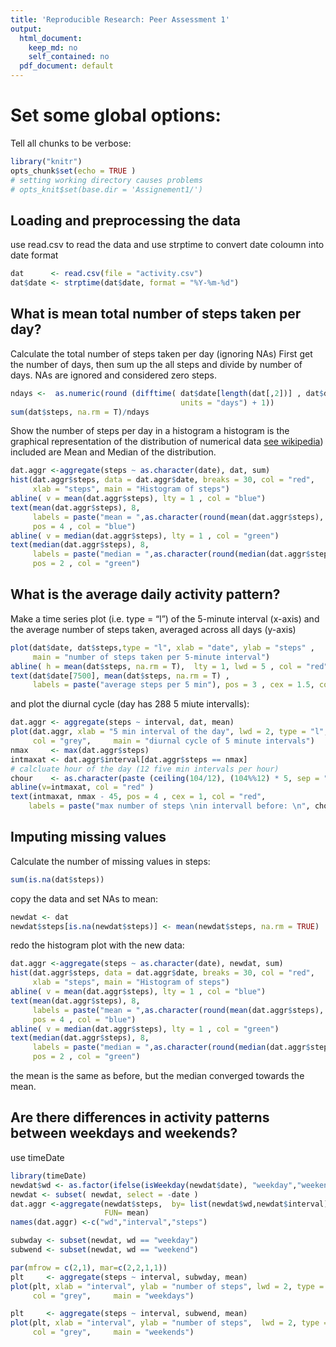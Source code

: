 ```yaml
---
title: 'Reproducible Research: Peer Assessment 1'
output:
  html_document:
    keep_md: no
    self_contained: no
  pdf_document: default
---
```


# Set some global options:

Tell all chunks to be verbose:
```r
library("knitr")
opts_chunk$set(echo = TRUE )
# setting working directory causes problems
# opts_knit$set(base.dir = 'Assignement1/')
```

## Loading and preprocessing the data


use read.csv to read the data and use strptime to convert date coloumn into 
date format

```r
dat      <- read.csv(file = "activity.csv")
dat$date <- strptime(dat$date, format = "%Y-%m-%d")
```

## What is mean total number of steps taken per day?

Calculate the total number of steps taken per day (ignoring NAs)
First get the number of days, then sum up the all steps and divide by number 
of days. NAs are ignored and considered zero steps.

```r
ndays <-  as.numeric(round (difftime( dat$date[length(dat[,2])] , dat$date[1], 
                                      units = "days") + 1))
sum(dat$steps, na.rm = T)/ndays 
```

Show the number of steps per day in a histogram 
a histogram is the  graphical 
representation of the distribution of numerical data 
[see wikipedia](https://en.wikipedia.org/wiki/Histogram)) included are Mean and Median of the distribution.

```r
dat.aggr <-aggregate(steps ~ as.character(date), dat, sum)
hist(dat.aggr$steps, data = dat.aggr$date, breaks = 30, col = "red", 
     xlab = "steps", main = "Histogram of steps")
abline( v = mean(dat.aggr$steps), lty = 1 , col = "blue")
text(mean(dat.aggr$steps), 8, 
     labels = paste("mean = ",as.character(round(mean(dat.aggr$steps), 2))), 
     pos = 4 , col = "blue")
abline( v = median(dat.aggr$steps), lty = 1 , col = "green")
text(median(dat.aggr$steps), 8, 
     labels = paste("median = ",as.character(round(median(dat.aggr$steps), 2))), 
     pos = 2 , col = "green")
```


## What is the average daily activity pattern?

Make a time series plot (i.e. type = "l") of the 5-minute interval (x-axis) and the average number of steps taken, averaged across all days (y-axis)
```r
plot(dat$date, dat$steps,type = "l", xlab = "date", ylab = "steps" , 
     main = "number of steps taken per 5-minute interval")
abline( h = mean(dat$steps, na.rm = T),  lty = 1, lwd = 5 , col = "red")
text(dat$date[7500], mean(dat$steps, na.rm = T) , 
     labels = paste("average steps per 5 min"), pos = 3 , cex = 1.5, col = "red" )
```

and plot the diurnal cycle (day has 288 5 miute intervalls):

```r
dat.aggr <- aggregate(steps ~ interval, dat, mean)
plot(dat.aggr, xlab = "5 min interval of the day", lwd = 2, type = "l", 
     col = "grey",     main = "diurnal cycle of 5 minute intervals")
nmax     <- max(dat.aggr$steps)
intmaxat <- dat.aggr$interval[dat.aggr$steps == nmax]
# calcluate hour of the day (12 five min intervals per hour)
chour    <- as.character(paste (ceiling(104/12), (104%%12) * 5, sep = ":"))
abline(v=intmaxat, col = "red" )
text(intmaxat, nmax - 45, pos = 4 , cex = 1, col = "red",
    labels = paste("max number of steps \nin intervall before: \n", chour, "hh:mm") )
```


## Imputing missing values

Calculate the number of missing values in steps: 
```r
sum(is.na(dat$steps))
```
copy the data and set NAs to mean:
```r
newdat <- dat
newdat$steps[is.na(newdat$steps)] <- mean(newdat$steps, na.rm = TRUE)
```

redo the histogram plot with the new data:

```r
dat.aggr <-aggregate(steps ~ as.character(date), newdat, sum)
hist(dat.aggr$steps, data = dat.aggr$date, breaks = 30, col = "red", 
     xlab = "steps", main = "Histogram of steps")
abline( v = mean(dat.aggr$steps), lty = 1 , col = "blue")
text(mean(dat.aggr$steps), 8, 
     labels = paste("mean = ",as.character(round(mean(dat.aggr$steps), 2))), 
     pos = 4 , col = "blue")
abline( v = median(dat.aggr$steps), lty = 1 , col = "green")
text(median(dat.aggr$steps), 8, 
     labels = paste("median = ",as.character(round(median(dat.aggr$steps), 2))), 
     pos = 2 , col = "green")

```


the mean is the same as before, but the median converged towards the mean.

## Are there differences in activity patterns between weekdays and weekends?

use timeDate 
```r
library(timeDate)
newdat$wd <- as.factor(ifelse(isWeekday(newdat$date), "weekday","weekend"))
newdat <- subset( newdat, select = -date )
dat.aggr <-aggregate(newdat$steps,  by= list(newdat$wd,newdat$interval),
                     FUN= mean)
names(dat.aggr) <-c("wd","interval","steps")

subwday <- subset(newdat, wd == "weekday")
subwend <- subset(newdat, wd == "weekend")

par(mfrow = c(2,1), mar=c(2,2,1,1))
plt     <- aggregate(steps ~ interval, subwday, mean)
plot(plt, xlab = "interval", ylab = "number of steps", lwd = 2, type = "l", 
     col = "grey",     main = "weekdays")

plt     <- aggregate(steps ~ interval, subwend, mean)
plot(plt, xlab = "interval", ylab = "number of steps",  lwd = 2, type = "l", 
     col = "grey",     main = "weekends")


```

